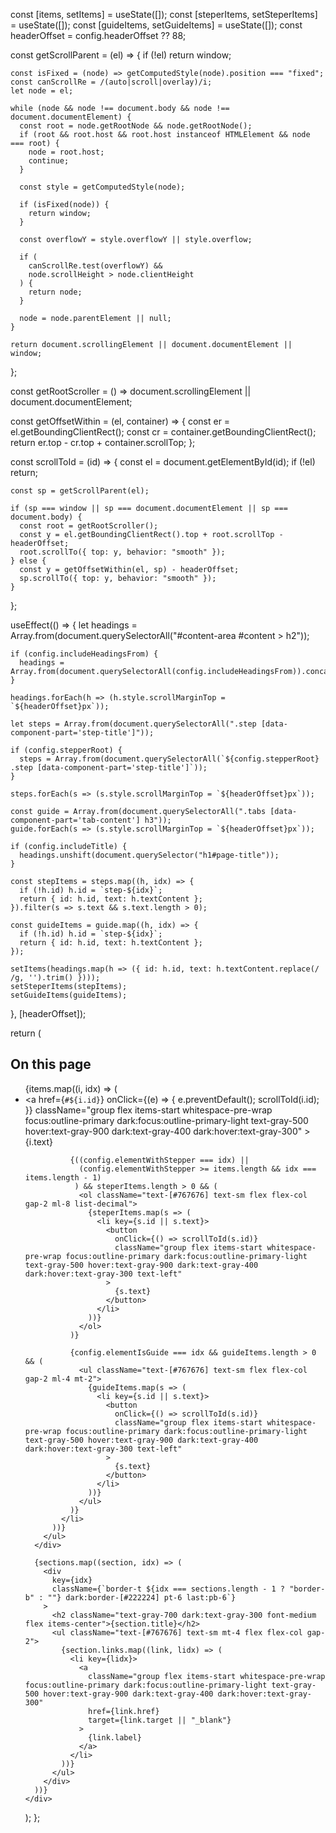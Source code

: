 
  const [items, setItems] = useState([]);
  const [steperItems, setSteperItems] = useState([]);
  const [guideItems, setGuideItems] = useState([]);
  const headerOffset = config.headerOffset ?? 88;

  const getScrollParent = (el) => {
    if (!el) return window;

    const isFixed = (node) => getComputedStyle(node).position === "fixed";
    const canScrollRe = /(auto|scroll|overlay)/i;
    let node = el;

    while (node && node !== document.body && node !== document.documentElement) {
      const root = node.getRootNode && node.getRootNode();
      if (root && root.host && root.host instanceof HTMLElement && node === root) {
        node = root.host;
        continue;
      }

      const style = getComputedStyle(node);

      if (isFixed(node)) {
        return window;
      }

      const overflowY = style.overflowY || style.overflow;

      if (
        canScrollRe.test(overflowY) &&
        node.scrollHeight > node.clientHeight
      ) {
        return node;
      }

      node = node.parentElement || null;
    }

    return document.scrollingElement || document.documentElement || window;
  };

  const getRootScroller = () =>
    document.scrollingElement || document.documentElement;

  const getOffsetWithin = (el, container) => {
    const er = el.getBoundingClientRect();
    const cr = container.getBoundingClientRect();
    return er.top - cr.top + container.scrollTop;
  };

  const scrollToId = (id) => {
    const el = document.getElementById(id);
    if (!el) return;

    const sp = getScrollParent(el);

    if (sp === window || sp === document.documentElement || sp === document.body) {
      const root = getRootScroller();
      const y = el.getBoundingClientRect().top + root.scrollTop - headerOffset;
      root.scrollTo({ top: y, behavior: "smooth" });
    } else {
      const y = getOffsetWithin(el, sp) - headerOffset;
      sp.scrollTo({ top: y, behavior: "smooth" });
    }
  };

  useEffect(() => {
    let headings = Array.from(document.querySelectorAll("#content-area #content > h2"));

    if (config.includeHeadingsFrom) {
      headings = Array.from(document.querySelectorAll(config.includeHeadingsFrom)).concat(headings);
    }

    headings.forEach(h => (h.style.scrollMarginTop = `${headerOffset}px`));

    let steps = Array.from(document.querySelectorAll(".step [data-component-part='step-title']"));

    if (config.stepperRoot) {
      steps = Array.from(document.querySelectorAll(`${config.stepperRoot} .step [data-component-part='step-title']`));
    }

    steps.forEach(s => (s.style.scrollMarginTop = `${headerOffset}px`));

    const guide = Array.from(document.querySelectorAll(".tabs [data-component-part='tab-content'] h3"));
    guide.forEach(s => (s.style.scrollMarginTop = `${headerOffset}px`));

    if (config.includeTitle) {
      headings.unshift(document.querySelector("h1#page-title"));
    }

    const stepItems = steps.map((h, idx) => {
      if (!h.id) h.id = `step-${idx}`;
      return { id: h.id, text: h.textContent };
    }).filter(s => s.text && s.text.length > 0);

    const guideItems = guide.map((h, idx) => {
      if (!h.id) h.id = `step-${idx}`;
      return { id: h.id, text: h.textContent };
    });

    setItems(headings.map(h => ({ id: h.id, text: h.textContent.replace(/​ /g, '').trim() })));
    setSteperItems(stepItems);
    setGuideItems(guideItems);
  }, [headerOffset]);

  return (
    <div className="z-10 hidden xl:flex gap-6 flex-col pl-10 box-border w-[16.5rem] max-h-full text-gray-600 text-sm leading-6 overflow-y-auto pb-4 -mt-10 pt-10">
      <div>
        <h2 className="text-gray-700 dark:text-gray-300 font-medium flex items-center">On this page</h2>
        <ul className="text-[#767676] text-sm mt-4 flex flex-col gap-2">
          {items.map((i, idx) => (
            <li key={i.id}>
              <a
                href={`#${i.id}`}
                onClick={(e) => { e.preventDefault(); scrollToId(i.id); }}
                className="group flex items-start whitespace-pre-wrap focus:outline-primary dark:focus:outline-primary-light text-gray-500 hover:text-gray-900 dark:text-gray-400 dark:hover:text-gray-300"
              >
                {i.text}
              </a>

              {((config.elementWithStepper === idx) ||
                (config.elementWithStepper >= items.length && idx === items.length - 1)
               ) && steperItems.length > 0 && (
                <ol className="text-[#767676] text-sm flex flex-col gap-2 ml-8 list-decimal">
                  {steperItems.map(s => (
                    <li key={s.id || s.text}>
                      <button
                        onClick={() => scrollToId(s.id)}
                        className="group flex items-start whitespace-pre-wrap focus:outline-primary dark:focus:outline-primary-light text-gray-500 hover:text-gray-900 dark:text-gray-400 dark:hover:text-gray-300 text-left"
                      >
                        {s.text}
                      </button>
                    </li>
                  ))}
                </ol>
              )}

              {config.elementIsGuide === idx && guideItems.length > 0 && (
                <ul className="text-[#767676] text-sm flex flex-col gap-2 ml-4 mt-2">
                  {guideItems.map(s => (
                    <li key={s.id || s.text}>
                      <button
                        onClick={() => scrollToId(s.id)}
                        className="group flex items-start whitespace-pre-wrap focus:outline-primary dark:focus:outline-primary-light text-gray-500 hover:text-gray-900 dark:text-gray-400 dark:hover:text-gray-300 text-left"
                      >
                        {s.text}
                      </button>
                    </li>
                  ))}
                </ul>
              )}
            </li>
          ))}
        </ul>
      </div>

      {sections.map((section, idx) => (
        <div
          key={idx}
          className={`border-t ${idx === sections.length - 1 ? "border-b" : ""} dark:border-[#222224] pt-6 last:pb-6`}
        >
          <h2 className="text-gray-700 dark:text-gray-300 font-medium flex items-center">{section.title}</h2>
          <ul className="text-[#767676] text-sm mt-4 flex flex-col gap-2">
            {section.links.map((link, lidx) => (
              <li key={lidx}>
                <a
                  className="group flex items-start whitespace-pre-wrap focus:outline-primary dark:focus:outline-primary-light text-gray-500 hover:text-gray-900 dark:text-gray-400 dark:hover:text-gray-300"
                  href={link.href}
                  target={link.target || "_blank"}
                >
                  {link.label}
                </a>
              </li>
            ))}
          </ul>
        </div>
      ))}
    </div>
  );
};
